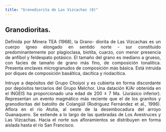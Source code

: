 ```yaml
---
title: "Granodiorita de Las Vizcachas (8)"
---
```


<div style="text-align: justify">

## Granodioritas.

Definida por Minera TEA (1968), la Grano- diorita de Las Vizcachas es un cuerpo ígneo elongado en sentido norte - sur constituido predominantemente por plagioclasa, biotita, cuarzo, con menor presencia de anfíbol y feldespato potásico. El tamaño del grano es mediano a grueso, con facies de tamaño de grano más fino, de composición tonalítica. Presenta enclaves microgranudos de composición más básica. Está intruida por diques de composición basáltica, dacítica y riodacítica. 

Intruye a depósitos del Grupo Choiyoi y es cubierta en forma discordante por depósitos terciarios del Grupo Melchor. Una datación K/Ar obtenida en el INGEIS ha proporcionado una edad de 200 ± 7 Ma. (Jurásico inferior). Representan un evento magmático más reciente que el de los granitos y granodioritas del batolito de Colangüil (Rodríguez Fernández et al., 1996). Aflora en el río Atutia, al oeste de la desembocadura del arroyo Guanaquero. Se extiende a lo largo de las quebradas de Los Avestruces y Las Vizcachas. Hacia el norte sus afloramientos se distribuyen en forma aislada hasta el río San Francisco.

<div/>
